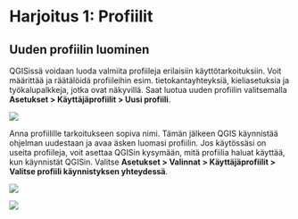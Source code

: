 # Harjoitus 1: Profiilit

## Uuden profiilin luominen

QGISissä voidaan luoda valmiita profiileja erilaisiin käyttötarkoituksiin. Voit määrittää ja räätälöidä profiileihin esim. tietokantayhteyksiä, kieliasetuksia ja työkalupalkkeja, jotka ovat näkyvillä. Saat luotua uuden profiilin valitsemalla  **Asetukset > Käyttäjäprofiilit > Uusi profiili**.

![](img/harjoitus_1/image1.png)

Anna profiilille tarkoitukseen sopiva nimi. Tämän jälkeen QGIS käynnistää ohjelman uudestaan ja avaa äsken luomasi profiilin. Jos käytössäsi on useita profiileja, voit asettaa QGISin kysymään, mitä profiilia haluat käyttää, kun käynnistät QGISin. Valitse **Asetukset > Valinnat > Käyttäjäprofiilit > Valitse profiili käynnistyksen yhteydessä**.

![](img/harjoitus_1/image2.png)

![](img/harjoitus_1/image3.png)

